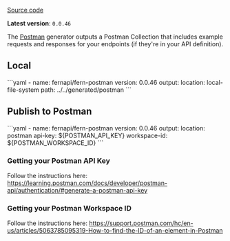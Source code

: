 [Source code](https://github.com/fern-api/fern-postman)

**Latest version**: `0.0.46`

The [Postman](https://www.postman.com/) generator outputs a Postman Collection that includes example requests and responses for your endpoints (if they're in your API definition).

## Local

<CodeBlock title="generators.yml">
```yaml
- name: fernapi/fern-postman
  version: 0.0.46
  output:
    location: local-file-system
    path: ../../generated/postman
```
</CodeBlock>

## Publish to Postman 

<CodeBlock title="generators.yml">
```yaml
- name: fernapi/fern-postman
  version: 0.0.46
  output:
    location: postman
    api-key: ${POSTMAN_API_KEY}
    workspace-id: ${POSTMAN_WORKSPACE_ID}
```
</CodeBlock>

### Getting your Postman API Key

Follow the instructions here: https://learning.postman.com/docs/developer/postman-api/authentication/#generate-a-postman-api-key

### Getting your Postman Workspace ID 

Follow the instructions here: https://support.postman.com/hc/en-us/articles/5063785095319-How-to-find-the-ID-of-an-element-in-Postman

